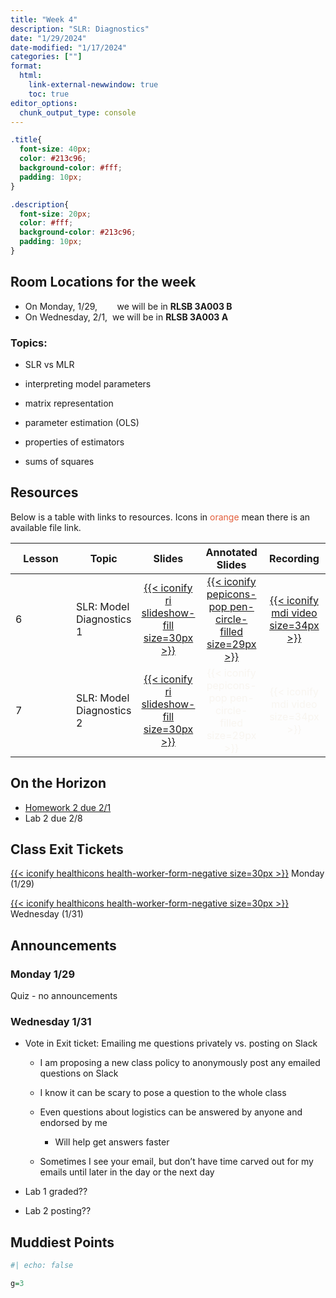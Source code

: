 ```yaml
---
title: "Week 4"
description: "SLR: Diagnostics"
date: "1/29/2024"
date-modified: "1/17/2024"
categories: [""]
format: 
  html:
    link-external-newwindow: true
    toc: true
editor_options: 
  chunk_output_type: console
---
```


```css
.title{
  font-size: 40px;
  color: #213c96;
  background-color: #fff;
  padding: 10px;
}

.description{
  font-size: 20px;
  color: #fff;
  background-color: #213c96;
  padding: 10px;
}
```

::: callout-important
## Room Locations for the week

-   On Monday, 1/29,        we will be in **RLSB 3A003 B**
-   On Wednesday, 2/1,  we will be in **RLSB 3A003 A**
:::

### Topics: {.hidden}

-   SLR vs MLR

-   interpreting model parameters

-   matrix representation

-   parameter estimation (OLS)

-   properties of estimators

-   sums of squares

## Resources

Below is a table with links to resources. Icons in [orange]{style="color:#E25D3B;"} mean there is an available file link.

| Lesson | Topic                    |                                                   Slides                                                   |                                                        Annotated Slides                                                         |                                                                                                                                                                                         Recording                                                                                                                                                                                         |
|---------------|---------------|:-------------:|:-------------:|:-------------:|
| 6      | SLR: Model Diagnostics 1 |  [[{{< iconify ri slideshow-fill size=30px >}}](/slides/06_SLR_Diagnostics.qmd)]{style="color:#f8f5f0;"}   | [[{{< iconify pepicons-pop pen-circle-filled size=29px >}}](/slides_annotated/06_SLR_Dignostics_1.pdf)]{style="color:#f8f5f0;"} | [[{{< iconify mdi video size=34px >}}](https://ohsuitg-my.sharepoint.com/personal/wakim_ohsu_edu/_layouts/15/stream.aspx?id=%2Fpersonal%2Fwakim%5Fohsu%5Fedu%2FDocuments%2FTeaching%2FClasses%2FW2024%5FBSTA%5F512%5F612%2FStudent%5Ffiles%2FRecordings%2F06%5FSLR%5FDiagnostics%5F1%2Emp4&referrer=StreamWebApp%2EWeb&referrerScenario=AddressBarCopied%2Eview)]{style="color:#f8f5f0;"} |
| 7      | SLR: Model Diagnostics 2 | [[{{< iconify ri slideshow-fill size=30px >}}](/slides/07_SLR_Diagnostics_02.qmd)]{style="color:#f8f5f0;"} |                       [{{< iconify pepicons-pop pen-circle-filled size=29px >}}]{style="color:#f8f5f0;"}                        |                                                                                                                                                               [{{< iconify mdi video size=34px >}}]{style="color:#f8f5f0;"}                                                                                                                                                               |

## On the Horizon

-   [Homework 2 due 2/1](/homework/HW2.qmd)
-   Lab 2 due 2/8

## Class Exit Tickets

[[{{< iconify healthicons health-worker-form-negative size=30px >}}](https://forms.office.com/Pages/ResponsePage.aspx?id=V3lz4rj6fk2U9pvWr59xWFMopmPUjRtDiHLswhgacNhUN1Y2VVNPQk5ONkFUSzI1TjcwNVM3R1JDUS4u)]{style="color:#f8f5f0;"} Monday (1/29)

[[{{< iconify healthicons health-worker-form-negative size=30px >}}](https://forms.office.com/Pages/ResponsePage.aspx?id=V3lz4rj6fk2U9pvWr59xWFMopmPUjRtDiHLswhgacNhURTIwRVlSSVgzSDJPWlNYTDlBR0dYTTIwSC4u)]{style="color:#f8f5f0;"} Wednesday (1/31)

## Announcements

### Monday 1/29

Quiz - no announcements

### Wednesday 1/31

-   Vote in Exit ticket: Emailing me questions privately vs. posting on Slack

    -   I am proposing a new class policy to anonymously post any emailed questions on Slack

    -   I know it can be scary to pose a question to the whole class

    -   Even questions about logistics can be answered by anyone and endorsed by me

        -   Will help get answers faster

    -   Sometimes I see your email, but don't have time carved out for my emails until later in the day or the next day

-   Lab 1 graded??

-   Lab 2 posting??

## Muddiest Points

```r
#| echo: false

g=3
```
